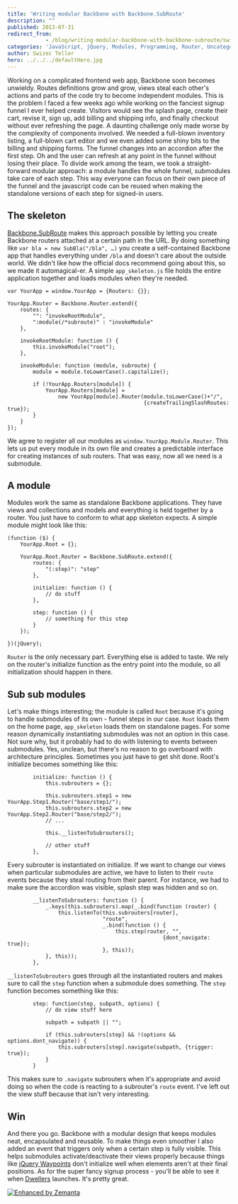 ```yaml
---
title: 'Writing modular Backbone with Backbone.SubRoute'
description: ""
published: 2013-07-31
redirect_from: 
            - /blog/writing-modular-backbone-with-backbone-subroute/swizec/6297
categories: 'JavaScript, jQuery, Modules, Programming, Router, Uncategorized, Web application'
author: Swizec Teller
hero: ../../../defaultHero.jpg
---
```

Working on a complicated frontend web app, Backbone soon becomes unwieldy. Routes definitions grow and grow, views steal each other's actions and parts of the code try to become independent modules. This is the problem I faced a few weeks ago while working on the fanciest signup funnel I ever helped create. Visitors would see the splash page, create their cart, revise it, sign up, add billing and shipping info, and finally checkout without ever refreshing the page. A daunting challenge only made worse by the complexity of components involved. We needed a full-blown inventory listing, a full-blown cart editor and we even added some shiny bits to the billing and shipping forms. The funnel changes into an accordion after the first step. Oh and the user can refresh at any point in the funnel without losing their place. To divide work among the team, we took a straight-forward modular approach: a module handles the whole funnel, submodules take care of each step. This way everyone can focus on their own piece of the funnel and the javascript code can be reused when making the standalone versions of each step for signed-in users.

## The skeleton

[Backbone.SubRoute](http://geekdave.com/2012/04/05/module-specific-subroutes-in-backbone/) makes this approach possible by letting you create Backbone routers attached at a certain path in the URL. By doing something like `var bla = new SubBla("/bla", …)` you create a self-contained Backbone app that handles everything under `/bla` and doesn't care about the outside world. We didn't like how the official docs recommend going about this, so we made it automagical-er. A simple `app_skeleton.js` file holds the entire application together and loads modules when they're needed.

```
var YourApp = window.YourApp = {Routers: {}};

YourApp.Router = Backbone.Router.extend({
    routes: {
        "": "invokeRootModule",
        ":module(/*subroute)" : "invokeModule"
    },

    invokeRootModule: function () {
        this.invokeModule("root");
    },

    invokeModule: function (module, subroute) {
        module = module.toLowerCase().capitalize();

        if (!YourApp.Routers[module]) {
            YourApp.Routers[module] = 
                new YourApp[module].Router(module.toLowerCase()+"/",
                                           {createTrailingSlashRoutes: true});
        }
    }
});
```

We agree to register all our modules as `window.YourApp.Module.Router`. This lets us put every module in its own file and creates a predictable interface for creating instances of sub routers. That was easy, now all we need is a submodule.

## A module

Modules work the same as standalone Backbone applications. They have views and collections and models and everything is held together by a router. You just have to conform to what app skeleton expects. A simple module might look like this:

```
(function ($) {
    YourApp.Root = {};

    YourApp.Root.Router = Backbone.SubRoute.extend({
        routes: {
            "(:step)": "step"
        },

        initialize: function () {
            // do stuff
        },

        step: function () {
            // something for this step
        }
    });

})(jQuery);
```

`Router` is the only necessary part. Everything else is added to taste. We rely on the router's initialize function as the entry point into the module, so all initialization should happen in there.

## Sub sub modules

Let's make things interesting; the module is called `Root` because it's going to handle submodules of its own - funnel steps in our case. `Root` loads them on the home page, `app_skeleton` loads them on standalone pages. For some reason dynamically instantiating submodules was not an option in this case. Not sure why, but it probably had to do with listening to events between submodules. Yes, unclean, but there's no reason to go overboard with architecture principles. Sometimes you just have to get shit done. Root's initialize becomes something like this:

```
        initialize: function () {
            this.subrouters = {};

            this.subrouters.step1 = new YourApp.Step1.Router("base/step1/");
            this.subrouters.step2 = new YourApp.Step2.Router("base/step2/");
            // ...

            this.__listenToSubrouters();

            // other stuff
        },
```

Every subrouter is instantiated on initialize. If we want to change our views when particular submodules are active, we have to listen to their `route` events because they steal routing from their parent. For instance, we had to make sure the accordion was visible, splash step was hidden and so on.

```
        __listenToSubrouters: function () {
            _.keys(this.subrouters).map(_.bind(function (router) {
                this.listenTo(this.subrouters[router], 
                              "route", 
                              _.bind(function () { 
                                  this.step(router, "", 
                                                 {dont_navigate: true}); 
                              }, this));
            }, this));
        },
```

`__listenToSubrouters` goes through all the instantiated routers and makes sure to call the `step` function when a submodule does something. The `step` function becomes something like this:

```
        step: function(step, subpath, options) {
            // do view stuff here

            subpath = subpath || "";

            if (this.subrouters[step] && !(options && options.dont_navigate)) {
                this.subrouters[step].navigate(subpath, {trigger: true});
            }
        }
```

This makes sure to `.navigate` subrouters when it's appropriate and avoid doing so when the code is reacting to a subrouter's `route` event. I've left out the view stuff because that isn't very interesting.

## Win

And there you go. Backbone with a modular design that keeps modules neat, encapsulated and reusable. To make things even smoother I also added an event that triggers only when a certain step is fully visible. This helps submodules activate/deactivate their views properly because things like [jQuery Waypoints](http://imakewebthings.com/jquery-waypoints/) don't initialize well when elements aren't at their final positions. As for the super fancy signup process - you'll be able to see it when [Dwellers](http://www.dwellers.com/) launches. It's pretty great.

[![Enhanced by Zemanta](http://img.zemanta.com/zemified_e.png?x-id=80eafc50-068a-4f40-acaf-a20b7ce2ed15)](http://www.zemanta.com/?px "Enhanced by Zemanta")
